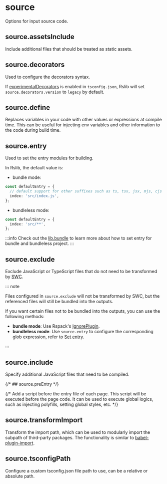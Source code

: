 
# source

Options for input source code.

## source.assetsInclude <RsbuildDocBadge path="/config/source/assets-include" text="source.include" />

Include additional files that should be treated as static assets.

## source.decorators <RsbuildDocBadge path="/config/source/decorators" text="source.decorators" />

Used to configure the decorators syntax.

If [experimentalDecorators](https://www.typescriptlang.org/tsconfig/#experimentalDecorators) is enabled in `tsconfig.json`, Rslib will set `source.decorators.version` to `legacy` by default.

## source.define <RsbuildDocBadge path="/config/source/define" text="source.define" />

Replaces variables in your code with other values or expressions at compile time. This can be useful for injecting env variables and other information to the code during build time.

## source.entry <RsbuildDocBadge path="/config/source/entry" text="source.entry" />

Used to set the entry modules for building.

In Rslib, the default value is:

- bundle mode:

```ts
const defaultEntry = {
  // default support for other suffixes such as ts, tsx, jsx, mjs, cjs
  index: 'src/index.js',
};
```

- bundleless mode:

```ts
const defaultEntry = {
  index: 'src/**',
};
```

:::info
Check out the [lib.bundle](/config/lib/bundle#set-entry) to learn more about how to set entry for bundle and bundleless project.
:::

## source.exclude <RsbuildDocBadge path="/config/source/exclude" text="source.exclude" />

Exclude JavaScript or TypeScript files that do not need to be transformed by [SWC](https://rsbuild.rs/guide/configuration/swc).

::: note

Files configured in `source.exclude` will not be transformed by SWC, but the referenced files will still be bundled into the outputs.

If you want certain files not to be bundled into the outputs, you can use the following methods:

- **bundle mode**: Use Rspack's [IgnorePlugin](https://rspack.rs/plugins/webpack/ignore-plugin).
- **bundleless mode**: Use `source.entry` to configure the corresponding glob expression, refer to [Set entry](/config/lib/bundle#bundle-false).

:::

## source.include <RsbuildDocBadge path="/config/source/include" text="source.include" />

Specify additional JavaScript files that need to be compiled.

{/* ## source.preEntry <RsbuildDocBadge path="/config/source/pre-entry" text="source.preEntry" /> */}

{/* Add a script before the entry file of each page. This script will be executed before the page code. It can be used to execute global logics, such as injecting polyfills, setting global styles, etc. */}

## source.transformImport <RsbuildDocBadge path="/config/source/transform-import" text="source.transformImport" />

Transform the import path, which can be used to modularly import the subpath of third-party packages. The functionality is similar to [babel-plugin-import](https://npmjs.com/package/babel-plugin-import).

## source.tsconfigPath <RsbuildDocBadge path="/config/source/tsconfig-path" text="source.tsconfigPath" />

Configure a custom tsconfig.json file path to use, can be a relative or absolute path.
